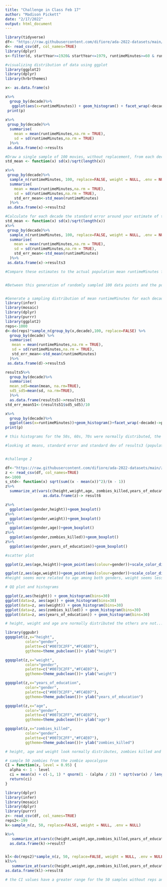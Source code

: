 ```yaml
---
title: "Challenge in Class Feb 17"
author: "Madison Pickett"
date: "2/17/2022"
output: html_document
---
```


```r
library(tidyverse)
df<- "https://raw.githubusercontent.com/difiore/ada-2022-datasets/main/IMDB-movies.csv"
d<- read_csv(df, col_names=TRUE)
library(dplyr)
s<-filter(d, startYear>=1920& startYear<=1979, runtimeMinutes>=60 & runtimeMinutes<=180)%>%mutate(decade=case_when(startYear%in%1920:1929~"20s",startYear%in%1930:1939~"30s",startYear%in%1940:1949~"40s",startYear%in%1950:1959~"50s",startYear%in%1960:1969~"60s",startYear%in%1970:1979~"70s"))

#visualizing distribution of data using ggplot
library(ggplot2)
library(dplyr)
library(hrbrthemes)

x<- as.data.frame(s)

x%>%
  group_by(decade)%>%
   ggplot(aes(x=runtimeMinutes)) + geom_histogram() + facet_wrap(~decade) ->p
 print(p)
 
x%>%
 group_by(decade)%>%
  summarise(
    mean = mean(runtimeMinutes,na.rm = TRUE),
    sd = sd(runtimeMinutes,na.rm = TRUE)
  )%>%
 as.data.frame(x)->results

#Draw a single sample of 100 movies, without replacement, from each decade and calculate the single sample mean and single sample standard deviation in runtimeMinutes for each decades. Recall that your single sample mean for each decade is an estimate of the population mean for each decade.
std_mean <- function(x) sd(x)/sqrt(length(x))

x%>%
 group_by(decade)%>%
  sample_n(runtimeMinutes, 100, replace=FALSE, weight = NULL, .env = NULL) %>%
  summarise(
    mean = mean(runtimeMinutes,na.rm = TRUE),
    sd = sd(runtimeMinutes,na.rm = TRUE),
    std_err_mean<-std_mean(runtimeMinutes)
  )%>%
 as.data.frame(x)->results2

#Calculate for each decade the standard error around your estimate of the population mean runtimeMinutes based on the standard deviation and sample size (n=100 movies) of your single sample.
std_mean <- function(x) sd(x)/sqrt(length(x))
x%>%
 group_by(decade)%>%
  sample_n(runtimeMinutes, 100, replace=FALSE, weight = NULL, .env = NULL) %>%
  summarise(
    mean = mean(runtimeMinutes,na.rm = TRUE),
    sd = sd(runtimeMinutes,na.rm = TRUE),
    std_err_mean<-std_mean(runtimeMinutes)
  )%>%
 as.data.frame(x)->results3

#Compare these estimates to the actual population mean runtimeMinutes for each decade and to the calculated SE in the population mean for samples of size 100 based on the population standard deviation for each decade.


#Between this generation of randomly sampled 100 data points and the population, there was the largest difference between means for the 60s. Though the 20s showed the highest standard error and standard deviation, it is a product of random sampling for this particular iteration that the 60s showed the largest difference in mean. For a greater number of iterations, I predict that the 20s will show the greatest difference in mean. The standard error for the sample was overall higher than for the population as was sd, however, much as I said above I believe that this variability is due to sampling and will become more uniform as I increase the repitions, or iterations of sampling.


#Generate a sampling distribution of mean runtimeMinutes for each decade by [a] drawing 1000 samples of 100 movies from each decade and, for each sample, [b] calculating the mean runtimeMinutes and the standard deviation in runtimeMinutes for each decade. Use either the do(reps) * formulation from {mosaic}, the rerun() function from {purrr}, or the rep_sample_n() workflow from {infer} to generate your these sampling distributions (see Module 12).
library(infer)
library(mosaic)
library(dplyr)
library(purrr)
library(ggplot2)
reps<-1000
d<-do(reps)*sample_n(group_by(x,decade),100, replace=FALSE) %>%
  group_by(decade) %>%
  summarise(
   mean = mean(runtimeMinutes,na.rm = TRUE),
   sd = sd(runtimeMinutes,na.rm = TRUE),
   std_err_mean<-std_mean(runtimeMinutes)
  )%>%
 as.data.frame(d)->results5

results5%>%
  group_by(decade)%>%
  summarise(
  mean_sd5=mean(mean, na.rm=TRUE),
  sd5_sd5=mean(sd, na.rm=TRUE),
  )%>%
  as.data.frame(results5)->results51
std_err_mean51<-(results51$sd5_sd5)/10

x%>%
  group_by(decade)%>%
  ggplot(aes(x=runtimeMinutes))+geom_histogram()+facet_wrap(~decade)->p
print(p)

# this histograms for the 50s, 60s, 70s were normally distributed, the others are uniformly distributed

#looking at means, standard error and standard dev of results3 (population) and results51 (sample) the standard error of the mean for the sample is greater than the standard error of the population the means and sds are relatively comparable, but this would vary between iterations


#challenge 2

df<-"https://raw.githubusercontent.com/difiore/ada-2022-datasets/main/zombies.csv"
z <- read_csv(df, col_names=TRUE) 
n<-1000
s_std<- function(x) sqrt(sum((x - mean(x))^2)/(n - 1))
z%>%
  summarize_at(vars(c(height,weight,age, zombies_killed,years_of_education)),funs(mean,s_std))%>%
                 as.data.frame(z)-> result6

z%>%
  ggplot(aes(gender,height))+geom_boxplot()
z%>%
  ggplot(aes(gender,weight))+geom_boxplot() 
z%>%
  ggplot(aes(gender,age))+geom_boxplot()
z%>%
  ggplot(aes(gender,zombies_killed))+geom_boxplot()
z%>%
  ggplot(aes(gender,years_of_education))+geom_boxplot()

#scatter plot

ggplot(z,aes(age,height))+geom_point(aes(colour=gender))+scale_color_discrete("Gender")+xlab("age")+ylab("height")+theme(axis.line=element_line(colour = "black", size=0.3))

ggplot(z,aes(age,weight))+geom_point(aes(colour=gender))+scale_color_discrete("Gender")+xlab("age")+ylab("weight")+theme(axis.line=element_line(colour = "black", size=0.3))
#height seems more related to age among both genders, weight seems less related to age among both genders 

# QQ plot and histograms 

ggplot(z,aes(height)) + geom_histogram(bins=30)
ggplot(data=z, aes(age)) + geom_histogram(bins=30)
ggplot(data=z, aes(weight)) + geom_histogram(bins=30)
ggplot(data=z, aes(zombies_killed)) + geom_histogram(bins=30)
ggplot(data=z, aes(years_of_education)) + geom_histogram(bins=30)

# height, weight and age are normally distributed the others are not.... the others aren't continuous so i'm not sure what i am supposed to say about it 

library(ggpubr)
ggqqplot(z,x="height",
         color="gender",
         palette=c("#0073C2FF","#FC4E07"),
         ggtheme=theme_pubclean())+ ylab("height")

ggqqplot(z,x="weight",
         color="gender",
         palette=c("#0073C2FF","#FC4E07"),
         ggtheme=theme_pubclean())+ ylab("weight")

ggqqplot(z,x="years_of_education",
         color="gender",
         palette=c("#0073C2FF","#FC4E07"),
         ggtheme=theme_pubclean())+ ylab("years_of_education")

ggqqplot(z,x="age",
         color="gender",
         palette=c("#0073C2FF","#FC4E07"),
         ggtheme=theme_pubclean())+ ylab("age")

ggqqplot(z,x="zombies_killed",
         color="gender",
         palette=c("#0073C2FF","#FC4E07"),
         ggtheme=theme_pubclean())+ ylab("zombies_killed")

# height, age and weight look normally distributes, zombies killed and years of education do not

# sample 50 zombies from the zombie apocalypse
CI = function(x, level = 0.95) {
  alpha <- 1 - level
  ci = mean(x) + c(-1, 1) * qnorm(1 - (alpha / 2)) * sqrt(var(x) / length(x))
  return(ci)
}

library(dplyr)
library(infer)
library(mosaic)
library(dplyr)
library(purrr)
z<- read_csv(df, col_names=TRUE) 
reps2<-199
k<-sample_n(z, 50, replace=FALSE, weight = NULL, .env = NULL) 

k%>%
   summarize_at(vars(c(height,weight,age,zombies_killed,years_of_education)), funs(mean,s_std,std_mean,CI))%>%
  as.data.frame(k)->result7


kl<-do(reps2)*sample_n(z, 50, replace=FALSE, weight = NULL, .env = NULL) 
kl%>%
   summarize_at(vars(c(height,weight,age,zombies_killed,years_of_education)), funs(mean,s_std,std_mean,CI))%>%
as.data.frame(kl)->result8

# the CI values have a greater range for the 50 samples without reps and the mean and standard dev was higher for the 50 samples without reps and this could vary with iterations. The sampling with reps had a mean and sd closer to the population mean and sd, I am not sure if they are normally distributed because i didn't create a qqplot or a histogram


```

